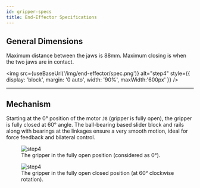 ```yaml
---
id: gripper-specs
title: End-Effector Specifications
---
```


## General Dimensions

Maximum distance between the jaws is 88mm. Maximum closing is when the two jaws are in contact. 

<img src={useBaseUrl('/img/end-effector/spec.png')} alt="step4" style={{ display: 'block', margin: '0 auto', width: '90%', maxWidth:'600px' }} />

---
## Mechanism

Starting at the 0° position of the motor `J8` (gripper is fully open), the gripper is fully closed at 60° angle. The ball-bearing based slider block and rails along with bearings at the linkages ensure a very smooth motion, ideal for force feedback and bilateral control.
<figure style={{ textAlign: 'center' }}>
  <img
    src={useBaseUrl('/img/end-effector/fullyopen.png')}
    alt="step4"
    style={{ display: 'block', margin: '0 auto', width: '90%', maxWidth: '600px' }}
  />
  <figcaption style={{ fontSize: '0.9em', color: '#666', marginTop: '0.5em' }}>
    The gripper in the fully open position (considered as 0°).
  </figcaption>
</figure>

<figure style={{ textAlign: 'center' }}>
  <img
    src={useBaseUrl('/img/end-effector/fullyclosed.png')}
    alt="step4"
    style={{ display: 'block', margin: '0 auto', width: '90%', maxWidth: '600px' }}
  />
  <figcaption style={{ fontSize: '0.9em', color: '#666', marginTop: '0.5em' }}>
    The gripper in the fully open closed position (at 60° clockwise rotation).
  </figcaption>
</figure>